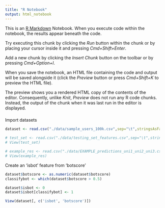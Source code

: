 ```yaml
---
title: "R Notebook"
output: html_notebook
---
```


This is an [R Markdown](http://rmarkdown.rstudio.com) Notebook. When you execute code within the notebook, the results appear beneath the code. 

Try executing this chunk by clicking the *Run* button within the chunk or by placing your cursor inside it and pressing *Cmd+Shift+Enter*. 

Add a new chunk by clicking the *Insert Chunk* button on the toolbar or by pressing *Cmd+Option+I*.

When you save the notebook, an HTML file containing the code and output will be saved alongside it (click the *Preview* button or press *Cmd+Shift+K* to preview the HTML file). 

The preview shows you a rendered HTML copy of the contents of the editor. Consequently, unlike *Knit*, *Preview* does not run any R code chunks. Instead, the output of the chunk when it was last run in the editor is displayed.


### 

Import datasets
```r
dataset <- read.csv("./data/sample_users_100k.csv",sep="\t",stringsAsFactors = F)

# test_set <- read.csv("./data/testing_set_features.csv",sep="\t",stringsAsFactors = F)
# View(test_set)

# example_res <- read.csv("./data/EXAMPLE_predictions_uni1_uni2_uni3.csv",sep="\t",stringsAsFactors = F)
# View(example_res)
```


Create an 'isbot' feature from 'botscore'
```r
dataset$botscore <- as.numeric(dataset$botscore)
classifybot <- which(dataset$botscore > 0.5)

dataset$isbot <- 0
dataset$isbot[classifybot] <- 1

View(dataset[, c('isbot', 'botscore')])
```


